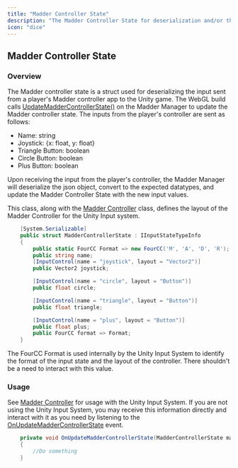 ```yaml
---
title: "Madder Controller State"
description: "The Madder Controller State for deserialization and/or the [Unity Input System](https://docs.unity3d.com/Packages/com.unity.inputsystem@1.0/manual/index.html)"
icon: "dice"
---
```


## Madder Controller State

### Overview

The Madder controller state is a struct used for deserializing the input sent from a player's Madder controller app to the Unity game. The WebGL build calls [UpdateMadderControllerState()](madder-manager#updatemaddercontrollerstate) on the Madder Manager to update the Madder controller state. The inputs from the player's controller are sent as follows:

- Name: string
- Joystick: \{x: float, y: float\}
- Triangle Button: boolean
- Circle Button: boolean
- Plus Button: boolean

Upon receiving the input from the player's controller, the Madder Manager will deserialize the json object, convert to the expected datatypes, and update the Madder Controller State with the new input values.

This class, along with the [Madder Controller](madder-controller) class, defines the layout of the Madder Controller for the Unity Input system.

```csharp
    [System.Serializable]
    public struct MadderControllerState : IInputStateTypeInfo
    {
        public static FourCC Format => new FourCC('M', 'A', 'D', 'R');
        public string name;
        [InputControl(name = "joystick", layout = "Vector2")]
        public Vector2 joystick;

        [InputControl(name = "circle", layout = "Button")]
        public float circle;

        [InputControl(name = "triangle", layout = "Button")]
        public float triangle;

        [InputControl(name = "plus", layout = "Button")]
        public float plus;
        public FourCC format => Format;
    }

```

The FourCC Format is used internally by the Unity Input System to identify the format of the input state and the layout of the controller. There shouldn't be a need to interact with this value.

### Usage

See [Madder Controller](madder-controller) for usage with the Unity Input System.
If you are not using the Unity Input System, you may receive this information directly and interact with it as you need by listening to the [OnUpdateMadderControllerState](madder-manager#onupdatemaddercontrollerstate) event.

```csharp
    private void OnUpdateMadderControllerState(MadderControllerState madderControllerState)
    {
        //Do something
    }
```
